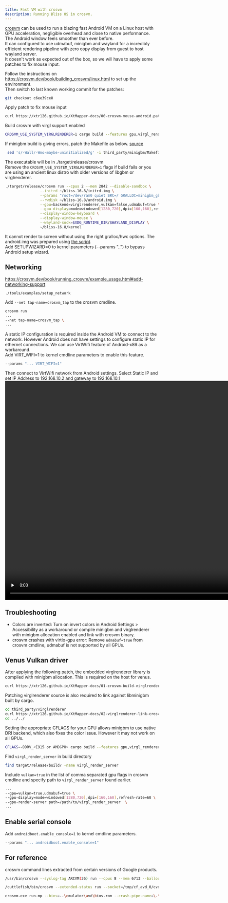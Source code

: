 ```yaml
---
title: Fast VM with crosvm
description: Running Bliss OS in crosvm.  
---
```

  

[crosvm](https://chromium.googlesource.com/crosvm/crosvm) can be used to run a blazing fast Android VM on a Linux host with GPU acceleration, negligible overhead and close to native performance.  
The Android window feels smoother than ever before.  
It can configured to use udmabuf, minigbm and wayland for a incredibly efficient rendering pipeline with zero copy display from guest to host wayland server.  
It doesn't work as expected out of the box, so we will have to apply some patches to fix mouse input.  


Follow the instructions on https://crosvm.dev/book/building_crosvm/linux.html to set up the environment.  
Then switch to last known working commit for the patches:
```bash
git checkout c6ee39ce8
```
Apply patch to fix mouse input
```bash
curl https://xtr126.github.io/XtMapper-docs/00-crosvm-mouse-android.patch | patch -p1
```
Build crosvm with virgl support enabled
```bash
CROSVM_USE_SYSTEM_VIRGLRENDERER=1 cargo build --features gpu,virgl_renderer,wl-dmabuf --release
```
If minigbm build is giving errors, patch the Makefile as below. [source](https://gitlab.freedesktop.org/virgl/virglrenderer/-/blob/b8aba68922116c9aa86f6f61494d61d7382b4af5/perf-testing/Docker/Dockerfile#L127)
```bash
 sed 's/-Wall/-Wno-maybe-uninitialized/g' -i third_party/minigbm/Makefile
```
The executable will be in ./target/release/crosvm  
Remove the `CROSVM_USE_SYSTEM_VIRGLRENDERER=1` flags if build fails or you are using an ancient linux distro with older versions of libgbm or virglrenderer.
```bash
./target/release/crosvm run --cpus 2 --mem 2842 --disable-sandbox \
                --initrd ~/bliss-16.8/initrd.img \
                --params "root=/dev/ram0 quiet SRC=/ GRALLOC=minigbm_gbm_mesa HWC=drm_minigbm_celadon" \
                --rwdisk ~/bliss-16.8/android.img \
                --gpu=backend=virglrenderer,vulkan=false,udmabuf=true \
                --gpu-display=mode=windowed[1280,720],dpi=[160,160],refresh-rate=60 \
                --display-window-keyboard \
                --display-window-mouse \
                --wayland-sock=$XDG_RUNTIME_DIR/$WAYLAND_DISPLAY \
                ~/bliss-16.8/kernel
```
It cannot render to screen without using the right gralloc/hwc options.
The android.img was prepared using [the script](../quick_vm).  
Add SETUPWIZARD=0 to kernel parameters (--params "..") to bypass Android setup wizard.
## Networking
https://crosvm.dev/book/running_crosvm/example_usage.html#add-networking-support
```bash
./tools/examples/setup_network
```
Add `--net tap-name=crosvm_tap` to the crosvm cmdline.

```bash
crosvm run
...
--net tap-name=crosvm_tap \
...
```
A static IP configuration is required inside the Android VM to connect to the network. However Android does not have settings to configure static IP for ethernet connections. We can use VirtWifi feature of Android-x86 as a workaround.  
Add VIRT_WIFI=1 to kernel cmdline parameters to enable this feature.
```bash
--params "... VIRT_WIFI=1"
```
Then connect to VirtWifi network from Android settings. Select Static IP and set IP Address to 192.168.10.2 and gateway to 192.168.10.1
<video width="1280" height="720" controls preload="none">
  <source src={VirtWifiStaticIP} type="video/mp4">
  </source>
</video>

## Troubleshooting
- Colors are inverted: Turn on invert colors in Android Settings > Accessibility as a workaround or compile minigbm and virglrenderer with minigbm allocation enabled and link with crosvm binary.  
- crosvm crashes with virtio-gpu error: Remove `udmabuf=true` from crosvm cmdline, udmabuf is not supported by all GPUs.

## Venus Vulkan driver 
After applying the following patch, the embedded virglrenderer library is compiled with minigbm allocation. This is required on the host for venus.
```bash
curl https://xtr126.github.io/XtMapper-docs/01-crosvm-build-virglrenderer-minigbm-allocation.patch | patch -p1
```
Patching virglrenderer source is also required to link against libminigbm built by cargo.
```bash
cd third_party/virglrenderer
curl https://xtr126.github.io/XtMapper-docs/02-virglrenderer-link-crosvm-minigbm.patch | patch -p1
cd ../../
```
Setting the appropriate CFLAGS for your GPU allows minigbm to use native DRI backend, which also fixes the color issue. However it may not work on all GPUs.
```bash
CFLAGS=-DDRV_<I915 or AMDGPU> cargo build --features gpu,virgl_renderer,wl-dmabuf --release
```
Find `virgl_render_server` in build directory
```bash
find target/release/build/ -name virgl_render_server
```
Include `vulkan=true` in the list of comma separated gpu flags in crosvm cmdline and specify path to `virgl_render_server` found earlier.
```bash
...
--gpu=vulkan=true,udmabuf=true \
--gpu-display=mode=windowed[1280,720],dpi=[160,160],refresh-rate=60 \
--gpu-render-server path=/path/to/virgl_render_server  \
...
```

## Enable serial console
Add `androidboot.enable_console=1` to kernel cmdline parameters.
```bash
--params "... androidboot.enable_console=1"
```

## For reference
crosvm command lines extracted from certain versions of Google products.

```bash title="ChromeOS 118 (ArcVM)"
/usr/bin/crosvm --syslog-tag ARCVM(36) run --cpus 8 --mem 6713 --balloon-bias-mib 48 --net tap-fd=27 --net tap-fd=28 --net tap-fd=29 --net tap-fd=30 --net tap-fd=31 --net tap-fd=32 --cid 36 --socket /run/vm/vm.Sl5uEL/arcvm.sock --wayland-sock /run/chrome/wayland-0 --wayland-sock /run/arcvm/mojo/mojo-proxy.sock,name=mojo --no-smt --delay-rt --per-vm-core-scheduling --params root=/dev/vda init=/init androidboot.hardware=bertha androidboot.container=1 androidboot.host_is_in_vm=0 androidboot.dev_mode=1 androidboot.disable_runas=0 androidboot.chromeos_channel=stable androidboot.seneschal_server_port=16388 androidboot.iioservice_present=1 androidboot.arc_custom_tabs=0 androidboot.arc_file_picker=1 androidboot.enable_notifications_refresh=1 androidboot.lcd_density=160 androidboot.arc.primary_display_rotation=ORIENTATION_0 softlockup_panic=0 androidboot.enable_consumer_auto_update_toggle=1 androidboot.enable_privacy_hub_for_chrome=0 androidboot.keyboard_shortcut_helper_integration=0 androidboot.arcvm_virtio_blk_data=0 androidboot.zram_size=0 androidboot.arc_switch_to_keymint=0 androidboot.arcvm_mglru_reclaim_interval=30000 androidboot.arcvm_mglru_reclaim_swappiness=0 androidboot.arcvm_metrics_mem_psi_period=10 androidboot.arcvm_ureadahead_mode=readahead androidboot.native_bridge=libhoudini.so androidboot.arc.tts.caching=1 androidboot.arc_dalvik_memory_profile=8G androidboot.lmkd.vsock_timeout=100 androidboot.audio.aaudio_mmap_enabled=1 androidboot.audio.aaudio_mmap_period_size=512 androidboot.camera.async_process_capture_request=true ramoops.record_size=262144 ramoops.console_size=262144 ramoops.ftrace_size=4096 ramoops.pmsg_size=4096 ramoops.dump_oops=1 squashfs.cached_blks=20 --virtio-snd capture=true,backend=cras,client_type=arcvm,socket_type=unified,num_input_devices=3,num_output_devices=4,output_device_config=[[],[],[],[stream_type=pro_audio]],input_device_config=[[],[],[stream_type=pro_audio]] --disk /proc/self/fd/22,o_direct=false,block_size=4096 --disk /proc/self/fd/23,o_direct=false,block_size=4096 --disk /proc/self/fd/21,o_direct=false --disk /proc/self/fd/24,o_direct=false --disk /proc/self/fd/25,o_direct=false --gpu vulkan=true --gpu-render-server path=/usr/libexec/virgl_render_server --video-decoder libvda --video-encoder libvda --battery type=goldfish --shared-dir /run/arcvm/android-data:_data:type=fs:cache=always:uidmap=0 655360 5000,5000 600 50,5050 660410 1994950:gidmap=0 655360 1065,1065 20119 1,1066 656426 3934,5000 600 50,5050 660410 1994950:timeout=3600:rewrite-security-xattrs=true:writeback=true:privileged_quota_uids=0 --shared-dir /run/arcvm/android-data:_data_media:type=fs:cache=always:uidmap=0 655360 5000,5000 600 50,5050 660410 1994950:gidmap=0 655360 1065,1065 20119 1,1066 656426 3934,5000 600 50,5050 660410 1994950:timeout=3600:rewrite-security-xattrs=true:ascii_casefold=true:writeback=true:privileged_quota_uids=0 --shared-dir /run/arcvm/media:stub:type=fs:cache=auto:uidmap=0 655360 5000,5000 600 50,5050 660410 1994950:gidmap=0 655360 1065,1065 20119 1,1066 656426 3934,5000 600 50,5050 660410 1994950:timeout=1:rewrite-security-xattrs=true:ascii_casefold=true:writeback=false:posix_acl=false:privileged_quota_uids=0 --shared-dir /run/arcvm/host_generated/oem/etc:oem_etc:type=fs:cache=always:uidmap=0 299 1, 5000 600 50:gidmap=0 299 1, 5000 600 50:timeout=3600:rewrite-security-xattrs=true:writeback=true:posix_acl=false --shared-dir /run/arcvm/testharness:testharness:type=fs:cache=always:uidmap=0 655360 5000,5000 600 50,5050 660410 1994950:gidmap=0 655360 1065,1065 20119 1,1066 656426 3934,5000 600 50,5050 660410 1994950:timeout=3600:rewrite-security-xattrs=true:writeback=true --shared-dir /run/arcvm/apkcache:apkcache:type=fs:cache=always:uidmap=0 655360 5000,5000 600 50,5050 660410 1994950:gidmap=0 655360 1065,1065 20119 1,1066 656426 3934,5000 600 50,5050 660410 1994950:timeout=3600:rewrite-security-xattrs=true:writeback=true --shared-dir /usr/share/fonts:fonts:type=fs:cache=always:uidmap=0 655360 5000,5000 600 50,5050 660410 1994950:gidmap=0 655360 1065,1065 20119 1,1066 656426 3934,5000 600 50,5050 660410 1994950:timeout=3600:rewrite-security-xattrs=true:writeback=true --shared-dir /lib64:lib:type=fs:cache=always:uidmap=0 655360 5000,5000 600 50,5050 660410 1994950:gidmap=0 655360 1065,1065 20119 1,1066 656426 3934,5000 600 50,5050 660410 1994950:timeout=3600:rewrite-security-xattrs=true:writeback=true --shared-dir /usr/lib64:usr_lib:type=fs:cache=always:uidmap=0 655360 5000,5000 600 50,5050 660410 1994950:gidmap=0 655360 1065,1065 20119 1,1066 656426 3934,5000 600 50,5050 660410 1994950:timeout=3600:rewrite-security-xattrs=true:writeback=true --shared-dir /sbin:sbin:type=fs:cache=always:uidmap=0 655360 5000,5000 600 50,5050 660410 1994950:gidmap=0 655360 1065,1065 20119 1,1066 656426 3934,5000 600 50,5050 660410 1994950:timeout=3600:rewrite-security-xattrs=true:writeback=true --shared-dir /usr/bin:usr_bin:type=fs:cache=always:uidmap=0 655360 5000,5000 600 50,5050 660410 1994950:gidmap=0 655360 1065,1065 20119 1,1066 656426 3934,5000 600 50,5050 660410 1994950:timeout=3600:rewrite-security-xattrs=true:writeback=true --shared-dir /run/arcvm/jemalloc:jemalloc:type=fs:cache=always:uidmap=0 655360 5000,5000 600 50,5050 660410 1994950:gidmap=0 655360 1065,1065 20119 1,1066 656426 3934,5000 600 50,5050 660410 1994950:timeout=3600:rewrite-security-xattrs=true:writeback=true --vcpu-cgroup-path /sys/fs/cgroup/cpu/arcvm-vcpus --pstore path=/run/daemon-store/crosvm/97c77222b7089251463a24210e4e36bf5388530c/YXJjdm0=.pstore,size=1048576 --android-fstab /run/arcvm/host_generated/fstab --hugepages /opt/google/vms/android/vmlinux
```
```bash title="Cuttlefish Virtual Device" 
/cuttlefish/bin/crosvm --extended-status run --socket=/tmp/cf_avd_0/cvd-1/internal/crosvm_control.sock --no-smt --no-usb --core-scheduling=false --vhost-user-mac80211-hwsim=/tmp/cf_env_0/env-1/vhost_user_mac80211 --gpu=backend=virglrenderer,context-types=virgl2,udmabuf=true,egl=true,surfaceless=true,glx=false,gles=true --gpu-display=mode=windowed[1280,720],dpi=[160,160],refresh-rate=60 --wayland-sock=/tmp/cf_avd_0/cvd-1/internal/frames.sock --rw-pmem-device=/cuttlefish/cuttlefish/instances/cvd-1/hwcomposer-pmem --mem=3096 --cpus=2 --rwdisk=/cuttlefish/cuttlefish/instances/cvd-1/os_composite.img --rwdisk=/cuttlefish/cuttlefish/instances/cvd-1/persistent_composite.img --multi-touch=/tmp/cf_avd_0/cvd-1/internal/touch_0.sock:1280:720 --rotary=/cuttlefish/cuttlefish/instances/cvd-1/internal/rotary.sock --keyboard=/tmp/cf_avd_0/cvd-1/internal/keyboard.sock --switches=/tmp/cf_avd_0/cvd-1/internal/switches.sock --net=tap-fd=118,mac="00:1a:11:e0:cf:00" --net=tap-fd=120,mac="00:1a:11:e1:cf:00" --rw-pmem-device=/cuttlefish/cuttlefish/instances/cvd-1/access-kregistry --pstore=path=/cuttlefish/cuttlefish/instances/cvd-1/pstore,size=2097152 --disable-sandbox --cid=3 --serial=hardware=virtio-console,num=1,type=file,path=/cuttlefish/cuttlefish/instances/cvd-1/internal/kernel-log-pipe,console=true --serial=hardware=serial,num=1,type=file,path=/cuttlefish/cuttlefish/instances/cvd-1/internal/kernel-log-pipe,earlycon=true --serial=hardware=virtio-console,num=2,type=sink --serial=hardware=virtio-console,num=3,type=file,path=/cuttlefish/cuttlefish/instances/cvd-1/internal/logcat-pipe --serial=hardware=virtio-console,num=4,type=file,path=/cuttlefish/cuttlefish/instances/cvd-1/internal/keymaster_fifo_vm.out,input=/cuttlefish/cuttlefish/instances/cvd-1/internal/keymaster_fifo_vm.in --serial=hardware=virtio-console,num=5,type=file,path=/cuttlefish/cuttlefish/instances/cvd-1/internal/gatekeeper_fifo_vm.out,input=/cuttlefish/cuttlefish/instances/cvd-1/internal/gatekeeper_fifo_vm.in --serial=hardware=virtio-console,num=6,type=file,path=/cuttlefish/cuttlefish/instances/cvd-1/internal/bt_fifo_vm.out,input=/cuttlefish/cuttlefish/instances/cvd-1/internal/bt_fifo_vm.in --serial=hardware=virtio-console,num=7,type=file,path=/cuttlefish/cuttlefish/instances/cvd-1/internal/gnsshvc_fifo_vm.out,input=/cuttlefish/cuttlefish/instances/cvd-1/internal/gnsshvc_fifo_vm.in --serial=hardware=virtio-console,num=8,type=file,path=/cuttlefish/cuttlefish/instances/cvd-1/internal/locationhvc_fifo_vm.out,input=/cuttlefish/cuttlefish/instances/cvd-1/internal/locationhvc_fifo_vm.in --serial=hardware=virtio-console,num=9,type=file,path=/cuttlefish/cuttlefish/instances/cvd-1/internal/confui_fifo_vm.out,input=/cuttlefish/cuttlefish/instances/cvd-1/internal/confui_fifo_vm.in --serial=hardware=virtio-console,num=10,type=file,path=/cuttlefish/cuttlefish/instances/cvd-1/internal/uwb_fifo_vm.out,input=/cuttlefish/cuttlefish/instances/cvd-1/internal/uwb_fifo_vm.in --serial=hardware=virtio-console,num=11,type=file,path=/cuttlefish/cuttlefish/instances/cvd-1/internal/oemlock_fifo_vm.out,input=/cuttlefish/cuttlefish/instances/cvd-1/internal/oemlock_fifo_vm.in --serial=hardware=virtio-console,num=12,type=file,path=/cuttlefish/cuttlefish/instances/cvd-1/internal/keymint_fifo_vm.out,input=/cuttlefish/cuttlefish/instances/cvd-1/internal/keymint_fifo_vm.in --serial=hardware=virtio-console,num=13,type=file,path=/cuttlefish/cuttlefish/instances/cvd-1/internal/nfc_fifo_vm.out,input=/cuttlefish/cuttlefish/instances/cvd-1/internal/nfc_fifo_vm.in --serial=hardware=virtio-console,num=14,type=file,path=/cuttlefish/cuttlefish/instances/cvd-1/internal/sensors_fifo_vm.out,input=/cuttlefish/cuttlefish/instances/cvd-1/internal/sensors_fifo_vm.in --serial=hardware=virtio-console,num=15,type=sink --sound=/tmp/cf_avd_0/cvd-1/internal/audio_server.sock --bios=/cuttlefish/bootloader
```
```bash title="Play Games Developer Emulator 23.11.1397.6"
crosvm.exe run-mp --bios=..\emulator\avd\bios.rom --crash-pipe-name=\.\pipe\crashpad_9072_JBFCMAATNYKRGSDL --cpus=6 --mem=6144 --init-mem=3072 --flex-mem-chunk-size=64 --log-file="C:\Users\x\AppData\Local\Google\Play Games Developer Emulator\Logs\Emulator.log" --kernel-log-file="C:\Users\x\AppData\Local\Google\Play Games Developer Emulator\Logs\Hypervisor.log" --logs-directory="C:\Users\x\AppData\Local\Google\Play Games Developer Emulator\Logs\emulator_logs" --serial=hardware=serial,num=1,type=file,path="C:\Users\x\AppData\Local\Google\Play Games Developer Emulator\Logs\AndroidSerial.log",earlycon=true --serial=hardware=virtio-console,num=1,type=file,path="C:\Users\x\AppData\Local\Google\Play Games Developer Emulator\Logs\AndroidSerial.log",console=true --pstore=path="C:\Users\x\AppData\Local\Google\Play Games Developer Emulator\pstore",size=1048576 --disk="D:\Program Files\Google\Play Games Developer Emulator\23.11.1397.6\emulator\avd\aggregate.img",sparse=false,io_concurrency=32,async_executor=overlapped --rwdisk="C:\Users\x\AppData\Local\Google\Play Games Developer Emulator\userdata_vp505wie.ntt\avd\metadata.img",sparse=true,io_concurrency=32,async_executor=overlapped --rwdisk="C:\Users\x\AppData\Local\Google\Play Games Developer Emulator\userdata_vp505wie.ntt\avd\userdata.img",sparse=true,io_concurrency=32,async_executor=overlapped --rwdisk="C:\Users\x\AppData\Local\Google\Play Games Developer Emulator\userdata_vp505wie.ntt\avd\misc.img",sparse=true,io_concurrency=32,async_executor=overlapped --process-invariants-handle=5384 --process-invariants-size=2959 --gpu=angle=true,backend=gfxstream,egl=true,gles=false,glx=false,surfaceless=false,vulkan=true,wsi=vk,vk_mem_file="C:\Users\x\AppData\Local\Google\Play Games Developer Emulator\Logs\emulator_logs\vk_abort_mem_info.log",gpu_uuid=[134,128,23,89,7,0,0,0,0,0,0,0,0,0,0,0],driver_uuid=[51,49,46,48,46,49,48,49,46,50,49,49,49,0,0,0],displays=[[mode=windowed[1920,1080],refresh-rate=30,hidden]] --spu=gatekeeper_port=31540,keymaster_port=31541 --host-guid=dc55608a-e3e6-43cc-ab85-156b69d98b9d --ime-port=60006 --enable-audio-capture --params="androidboot.boot_devices=pci0000:00/0000:00:01.0,pci0000:00/0000:00:02.0,pci0000:00/0000:00:03.0,pci0000:00/0000:00:04.0 androidboot.console=hvc0 androidboot.hardware.gltransport=virtio-gpu-asg androidboot.hardware.gralloc=minigbm androidboot.hardware.hwcomposer=ranchu androidboot.kiwi.adbproxy.enabled=1 androidboot.kiwi.adbproxy.port=38068 androidboot.kiwi.client_version=23.11.1397.6 androidboot.kiwi.logcatserial=1 androidboot.kiwi.logcatserial.dev=/dev/hvc0 androidboot.kiwi.logcatserial.filter=System.err:E,.android.common:E,*:I androidboot.kiwi.metrics_group=unknown androidboot.partition_map=vdb,metadata;vdc,userdata;vdd,misc androidboot.serialno=420c4e54eb7349a1ae83a486e31bc6be androidboot.pcs.recvport=50051 androidboot.pcs.sendport=50050 androidboot.timezone= androidboot.hw_timeout_multiplier=1 noxsaves tsc=reliable androidboot.pcs.use_vsock=true androidboot.pcs.enable_host_ime=true androidboot.ime.ime_port=60006 androidboot.pcs.enable_volume_control=true androidboot.pcs.enable_pre_game_launch_memory_compaction=true androidboot.opengles.version=196609 androidboot.dirty.expire.centisecs=500 androidboot.kiwi.prefetch.io_depth=20 androidboot.kiwi.prefetch.max_fds=2000 androidboot.kiwi.prefetch=replay androidboot.async.persist.writes=true androidboot.enable.min.free.kbytes=1 androidboot.standard.min.free.kbytes=61440 androidboot.optimized.min.free.kbytes=30720 snd-hda-intel.enable=0 snd_intel8x0.inside_vm=1 snd_intel8x0.ac97_clock=48000 androidboot.asg.backoffiters=400000 androidboot.asg.backoffincrement=1000 androidboot.hardware.egl=angle androidboot.hardware.vulkan=ranchu nopat androidboot.kiwi.enable_houdini=1 androidboot.locale=en-US androidboot.vsock_gatekeeper_port=31540 androidboot.vsock_keymaster_port=31541 androidboot.kiwi_out_period_count=8 virtio_snd.msg_timeout_ms=5000 androidboot.pcs.events_service=true androidboot.angle_log_texture_decompression_events=true" --ac97 backend=win_audio --cid=3 --multi-touch=nil --mouse=nil --kiwi-mouse=nil --product-version="23.11.1397.6" --product-channel="DevUnknown" --product-name="Play Games Developer Emulator" --log-source="0" --service-pipe-name="service-ipc-a5168ce3-5b2a-431e-a93b-89f1f9c5cb0e" --pvclock  crosvm.exe                   
``` 
